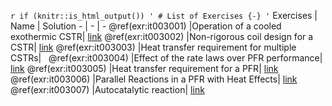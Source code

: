 `r if (knitr::is_html_output()) '
# List of Exercises {-}
'`
Exercises | Name | Solution
- | - | -
\@ref(exr:it003001) |Operation of a cooled exothermic CSTR| [link](https://github.com/aliglara/ebook_che5314_ucv/blob/main/codes/lect_005CSTRStability.ipynb)
\@ref(exr:it003002) |Non-rigorous coil design for a CSTR| [link](https://github.com/aliglara/ebook_che5314_ucv/blob/main/codes/lect_006CSTRCoil.ipynb)
\@ref(exr:it003003) |Heat transfer requirement for multiple CSTRs| &nbsp;
\@ref(exr:it003004) |Effect of the rate laws over PFR performance| [link](https://github.com/aliglara/ebook_che5314_ucv/blob/main/codes/lect_007PFRisoNorders.ipynb)
\@ref(exr:it003005) |Heat transfer requirement for a PFR| [link](https://github.com/aliglara/ebook_che5314_ucv/blob/main/codes/lect_008PFRadiabatico.ipynb)
\@ref(exr:it003006) |Parallel Reactions in a PFR with Heat Effects| [link](https://github.com/aliglara/ebook_che5314_ucv/blob/main/codes/lect_009PFRpararellRx.ipynb)
\@ref(exr:it003007) |Autocatalytic reaction| [link](https://github.com/aliglara/ebook_che5314_ucv/blob/main/codes/llect_011PFRReciclo.ipynb)
